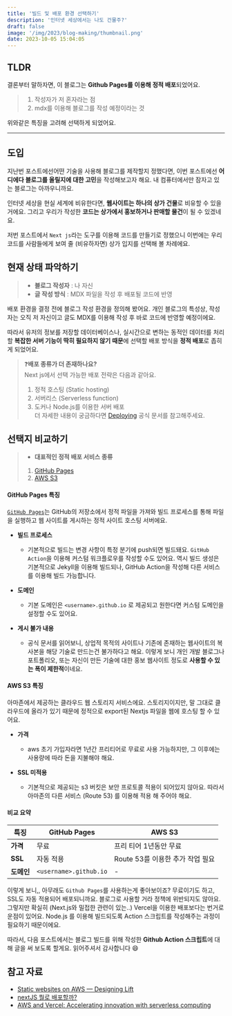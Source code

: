 ```yaml
---
title: '빌드 및 배포 환경 선택하기'
description: '인터넷 세상에서는 나도 건물주?'
draft: false
image: '/img/2023/blog-making/thumbnail.png'
date: 2023-10-05 15:04:05
---
```


## TLDR

결론부터 말하자면, 이 블로그는 **Github Pages를 이용해 정적 배포**되었어요.

> 1. 작성자가 저 혼자라는 점
> 2. mdx를 이용해 블로그를 작성 예정이라는 것

위와같은 특징을 고려해 선택하게 되었어요.

---

## 도입

지난번 포스트에선어떤 기술을 사용해 블로그를 제작할지 정했다면, 이번 포스트에선 **어디에다 블로그를 올릴지에 대한 고민**을 작성해보고자 해요. 내 컴퓨터에서만 잠자고 있는 블로그는 아까우니까요.

인터넷 세상을 현실 세계에 비유한다면, **웹사이트는 하나의 상가 건물**로 비유할 수 있을거에요. 그리고 우리가 작성한 **코드는 상가에서 홍보하거나 판매할 물건**이 될 수 있겠네요.

저번 포스트에서 `Next js`라는 도구를 이용해 코드를 만들기로 정했으니 이번에는 우리 코드를 사람들에게 보여 줄 (비유하자면) 상가 입지를 선택해 볼 차례에요.


## 현재 상태 파악하기

> - **블로그 작성자** : 나 자신
> - **글 작성 방식** : MDX 파일을 작성 후 배포될 코드에 반영

배포 환경을 결정 전에 블로그 작성 환경을 정의해 봤어요. 개인 블로그의 특성상, 작성자는 오직 저 자신이고 글도 MDX를 이용해 작성 후 바로 코드에 반영할 예정이에요.

따라서 유저의 정보를 저장할 데이터베이스나, 실시간으로 변하는 동적인 데이터를 처리할 **복잡한 서버 기능이 딱히 필요하지 않기 때문**에 선택할 배포 방식을 **정적 배포**로 좁히게 되었어요.

> ❓**배포 종류가 더 존재하나요?** <br />
>  Next js에서 선택 가능한 배포 전략은 다음과 같아요.
> 1. 정적 호스팅 (Static hosting)
> 2. 서버리스 (Serverless function)
> 3. 도커나 Node.js를 이용한 서버 배포 <br />
> 더 자세한 내용이 궁금하다면 [Deploying](https://nextjs.org/docs/app/building-your-application/deploying) 공식 문서를 참고해주세요.


## 선택지 비교하기

> - **대표적인 정적 배포 서비스 종류**
> 1. [GitHub Pages](https://docs.github.com/ko/pages/quickstart)
> 2. [AWS S3](https://aws.amazon.com/ko/blogs/korea/amazon-s3-amazon-cloudfront-a-match-made-in-the-cloud/)

#### GitHub Pages 특징

[`GitHub Pages`](https://docs.github.com/ko/pages/getting-started-with-github-pages/about-github-pages)는 GitHub의 저장소에서 정적 파일을 가져와 빌드 프로세스를 통해 파일을 실행하고 웹 사이트를 게시하는 정적 사이트 호스팅 서버에요.

- **빌드 프로세스**
    - 기본적으로 빌드는 변경 사항이 특정 분기에 push되면 빌드돼요. `GitHub Action`을 이용해 커스텀 워크플로우를 작성할 수도 있어요. 역시 빌드 생성은 기본적으로 Jekyll을 이용해 빌드되나, GitHub Action을 작성해 다른 서비스를 이용해 빌드 가능합니다.

- **도메인**
    - 기본 도메인은 `<username>.github.io` 로 제공되고 원한다면 커스텀 도메인을 설정할 수도 있어요.

- **게시 불가 내용**
    - 공식 문서를 읽어보니, 상업적 목적의 사이트나 기존에 존재하는 웹사이트의 복사본을 해당 기술로 만드는건 불가하다고 해요. 이렇게 보니 개인 개발 블로그나 포트폴리오, 또는 자신이 만든 기술에 대한 홍보 웹사이트 정도로 **사용할 수 있는 폭이 제한적**이네요.

#### AWS S3 특징
아마존에서 제공하는 클라우드 웹 스토리지 서비스에요. 스토리지이지만, 말 그대로 클라우드에 올라가 있기 때문에 정적으로 export된 Nextjs 파일을 웹에 호스팅 할 수 있어요.

- **가격**
    - aws 초기 가입자라면 1년간 프리티어로 무료로 사용 가능하지만, 그 이후에는 사용량에 따라 돈을 지불해야 해요.

- **SSL 미적용**
    - 기본적으로 제공되는 s3 버킷은 보안 프로토콜 적용이 되어있지 않아요. 따라서 아마존의 다른 서비스 (Route 53) 를 이용해 적용 해 주어야 해요.


#### 비교 요약

| 특징       | GitHub Pages           | AWS S3                           |
| ---------- | ---------------------- | -------------------------------- |
| **가격**   | 무료                   | 프리 티어 1년동안 무료           |
| **SSL**    | 자동 적용              | Route 53를 이용한 추가 작업 필요 |
| **도메인** | `<username>.github.io` | -                                |

이렇게 보니,, 아무래도 `Github Pages`를 사용하는게 좋아보이죠? 무료이기도 하고, SSL도 자동 적용되어 배포되니까요. 블로그로 사용할 거라 정책에 위반되지도 않아요. 그렇지만 확실히 (Next.js와 밀접한 관련이 있는..) Vercel을 이용한 배포보다는 번거로운점이 있어요. Node.js 를 이용해 빌드되도록 Action 스크립트를 작성해주는 과정이 필요하기 때문이에요.

따라서, 다음 포스트에서는 블로그 빌드를 위해 작성한 **Github Action 스크립트**에 대해 글을 써 보도록 할게요. 읽어주셔서 감사합니다 😄

## 참고 자료

- [Static websites on AWS — Designing Lift](https://medium.com/serverless-transformation/static-websites-on-aws-designing-lift-1db94574ba3b)
- [nextJS 뭘로 배포할까?](https://www.taeny.dev/javascript/nextjs-with-deployment-platform#2153ab0a46394a418dd97ff805a9ddb2)
- [AWS and Vercel: Accelerating innovation with serverless computing](https://vercel.com/blog/aws-and-vercel-accelerating-innovation-with-serverless-computing)